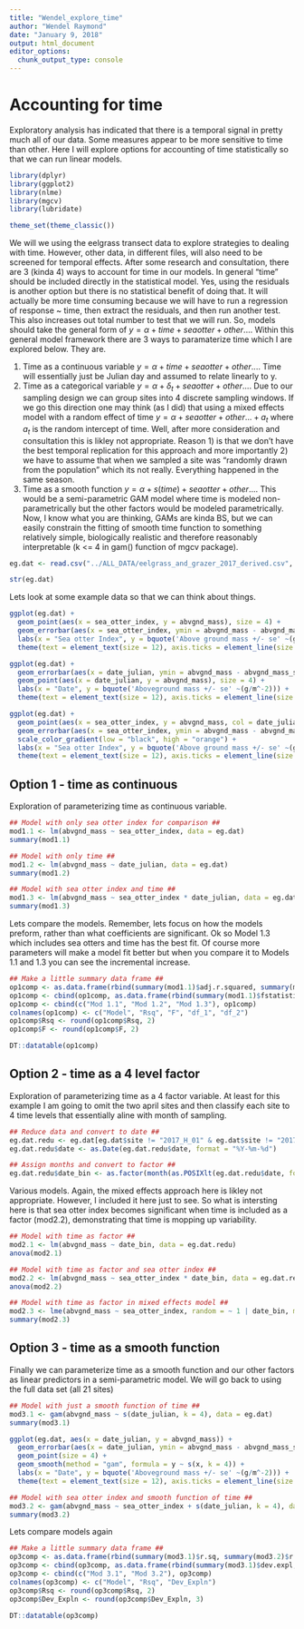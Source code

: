 ```yaml
---
title: "Wendel_explore_time"
author: "Wendel Raymond"
date: "January 9, 2018"
output: html_document
editor_options: 
  chunk_output_type: console
---
```

# Accounting for time
Exploratory analysis has indicated that there is a temporal signal in pretty much all of our data. Some measures appear to be more sensitive to time than other. Here I will explore options for accounting of time statistically so that we can run linear models.

```r
library(dplyr)
library(ggplot2)
library(nlme)
library(mgcv)
library(lubridate)

theme_set(theme_classic())
```

We will we using the eelgrass transect data to explore strategies to dealing with time. However, other data, in different files, will also need to be screened for temporal effects. After some research and consultation, there are 3 (kinda 4) ways to account for time in our models. In general "time" should be included directly in the statistical model. Yes, using the residuals is another option but there is no statistical benefit of doing that. It will actually be more time consuming because we will have to run a regression of response ~ time, then extract the residuals, and then run another test. This also increases out total number to test that we will run. So, models should take the general form of $y=\alpha + time + sea otter + other...$. Within this general model framework there are 3 ways to paramaterize time which I are explored below. They are.

1. Time as a continuous variable $y=\alpha + time + sea otter + other...$. Time will essentially just be Julian day and assumed to relate linearly to y.
2. Time as a categorical variable $y=\alpha + \delta_t +sea otter + other...$. Due to our sampling design we can group sites into 4 discrete sampling windows. If we go this direction one may think (as I did) that using a mixed effects model with a random effect of time $y=\alpha + sea otter + other... + a_t$ where $a_t$ is the random intercept of time. Well, after more consideration and consultation this is likley not appropriate. Reason 1) is that we don't have the best temporal replication for this approach and more importantly 2) we have to assume that when we sampled a site was "randomly drawn from the population" which its not really. Everything happened in the same season.
3. Time as a smooth function $y=\alpha + s(time) + sea otter + other...$. This would be a semi-parametric GAM model where time is modeled non-parametrically but the other factors would be modeled parametrically. Now, I know what you are thinking, GAMs are kinda BS, but we can easily constrain the fitting of smooth time function to something relatively simple, biologically realistic and therefore reasonably interpretable (k <= 4 in gam() function of mgcv package).

```r
eg.dat <- read.csv("../ALL_DATA/eelgrass_and_grazer_2017_derived.csv", stringsAsFactors = FALSE, header = TRUE)

str(eg.dat)
```

Lets look at some example data so that we can think about things.
```r
ggplot(eg.dat) +
  geom_point(aes(x = sea_otter_index, y = abvgnd_mass), size = 4) +
  geom_errorbar(aes(x = sea_otter_index, ymin = abvgnd_mass - abvgnd_mass_se, ymax = abvgnd_mass + abvgnd_mass_se), size = 1) +
  labs(x = "Sea otter Index", y = bquote('Above ground mass +/- se' ~(g/m^-2))) +
  theme(text = element_text(size = 12), axis.ticks = element_line(size = 2))

ggplot(eg.dat) +
  geom_errorbar(aes(x = date_julian, ymin = abvgnd_mass - abvgnd_mass_se, ymax = abvgnd_mass + abvgnd_mass_se), size = 1, width = 0) +
  geom_point(aes(x = date_julian, y = abvgnd_mass), size = 4) +
  labs(x = "Date", y = bquote('Aboveground mass +/- se' ~(g/m^-2))) +
  theme(text = element_text(size = 12), axis.ticks = element_line(size = 2))

ggplot(eg.dat) +
  geom_point(aes(x = sea_otter_index, y = abvgnd_mass, col = date_julian), size = 4) +
  geom_errorbar(aes(x = sea_otter_index, ymin = abvgnd_mass - abvgnd_mass_se, ymax = abvgnd_mass + abvgnd_mass_se), size = 1) +
  scale_color_gradient(low = "black", high = "orange") +
  labs(x = "Sea otter Index", y = bquote('Above ground mass +/- se' ~(g/m^-2))) +
  theme(text = element_text(size = 12), axis.ticks = element_line(size = 2))
```

## Option 1 - time as continuous
Exploration of parameterizing time as continuous variable.

```r
## Model with only sea otter index for comparison ##
mod1.1 <- lm(abvgnd_mass ~ sea_otter_index, data = eg.dat)
summary(mod1.1)

## Model with only time ##
mod1.2 <- lm(abvgnd_mass ~ date_julian, data = eg.dat)
summary(mod1.2)

## Model with sea otter index and time ##
mod1.3 <- lm(abvgnd_mass ~ sea_otter_index * date_julian, data = eg.dat)
summary(mod1.3)
```

Lets compare the models. Remember, lets focus on how the models preform, rather than what coefficients are significant. Ok so Model 1.3 which includes sea otters and time has the best fit. Of course more parameters will make a model fit better but when you compare it to Models 1.1 and 1.3 you can see the incremental increase.

```r
## Make a little summary data frame ##
op1comp <- as.data.frame(rbind(summary(mod1.1)$adj.r.squared, summary(mod1.2)$adj.r.squared, summary(mod1.3)$adj.r.squared))
op1comp <- cbind(op1comp, as.data.frame(rbind(summary(mod1.1)$fstatistic, summary(mod1.2)$fstatistic, summary(mod1.3)$fstatistic)))
op1comp <- cbind(c("Mod 1.1", "Mod 1.2", "Mod 1.3"), op1comp)
colnames(op1comp) <- c("Model", "Rsq", "F", "df_1", "df_2")
op1comp$Rsq <- round(op1comp$Rsq, 2)
op1comp$F <- round(op1comp$F, 2)

DT::datatable(op1comp)
```

## Option 2 - time as a 4 level factor
Exploration of parameterizing time as a 4 factor variable. At least for this example I am going to omit the two april sites and then classify each site to 4 time levels that essentially aline with month of sampling.

```r
## Reduce data and convert to date ##
eg.dat.redu <- eg.dat[eg.dat$site != "2017_H_01" & eg.dat$site != "2017_L_01",] 
eg.dat.redu$date <- as.Date(eg.dat.redu$date, format = "%Y-%m-%d")

## Assign months and convert to factor ##
eg.dat.redu$date_bin <- as.factor(month(as.POSIXlt(eg.dat.redu$date, format="%Y-%m-%d")))

```

Various models. Again, the mixed effects approach here is likley not appropriate. However, I included it here just to see. So what is intersting here is that sea otter index becomes significant when time is included as a factor (mod2.2), demonstrating that time is mopping up variability. 
```r
## Model with time as factor ##
mod2.1 <- lm(abvgnd_mass ~ date_bin, data = eg.dat.redu)
anova(mod2.1)

## Model with time as factor and sea otter index ##
mod2.2 <- lm(abvgnd_mass ~ sea_otter_index * date_bin, data = eg.dat.redu)
anova(mod2.2)

## Model with time as factor in mixed effects model ##
mod2.3 <- lme(abvgnd_mass ~ sea_otter_index, random = ~ 1 | date_bin, method = "ML", data = eg.dat.redu)
summary(mod2.3)
```

## Option 3 - time as a smooth function
Finally we can parameterize time as a smooth function and our other factors as linear predictors in a semi-parametric model. We will go back to using the full data set (all 21 sites)

```r
## Model with just a smooth function of time ##
mod3.1 <- gam(abvgnd_mass ~ s(date_julian, k = 4), data = eg.dat)
summary(mod3.1)

ggplot(eg.dat, aes(x = date_julian, y = abvgnd_mass)) +
  geom_errorbar(aes(x = date_julian, ymin = abvgnd_mass - abvgnd_mass_se, ymax = abvgnd_mass + abvgnd_mass_se), size = 1, width = 0) +
  geom_point(size = 4) +
  geom_smooth(method = "gam", formula = y ~ s(x, k = 4)) +
  labs(x = "Date", y = bquote('Aboveground mass +/- se' ~(g/m^-2))) +
  theme(text = element_text(size = 12), axis.ticks = element_line(size = 2))

## Model with sea otter index and smooth function of time ##
mod3.2 <- gam(abvgnd_mass ~ sea_otter_index + s(date_julian, k = 4), data = eg.dat)
summary(mod3.2)

```

Lets compare models again
```r
## Make a little summary data frame ##
op3comp <- as.data.frame(rbind(summary(mod3.1)$r.sq, summary(mod3.2)$r.sq))
op3comp <- cbind(op3comp, as.data.frame(rbind(summary(mod3.1)$dev.expl, summary(mod3.2)$dev.expl)))
op3comp <- cbind(c("Mod 3.1", "Mod 3.2"), op3comp)
colnames(op3comp) <- c("Model", "Rsq", "Dev_Expln")
op3comp$Rsq <- round(op3comp$Rsq, 2)
op3comp$Dev_Expln <- round(op3comp$Dev_Expln, 3)

DT::datatable(op3comp)
```

